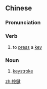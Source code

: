 {{also|按键}}
==Chinese==
{{zh-forms|s=按键}}

===Pronunciation===
{{zh-pron
|m=ànjiàn
|c=on3 gin6
|mn=án-kiān
|cat=v,n
}}

===Verb===
{{zh-verb}}

# to [[press]] a [[key]] {{gloss|on a computer keyboard}}

===Noun===
{{zh-noun}}

# [[keystroke]] {{gloss|on a computer keyboard}}

[[zh:按鍵]]